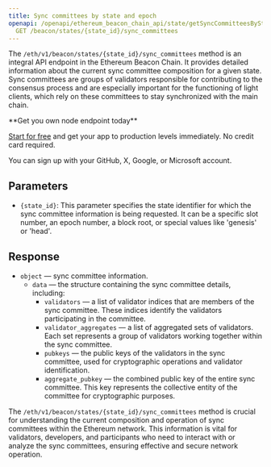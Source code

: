 ---
title: Sync committees by state and epoch
openapi: /openapi/ethereum_beacon_chain_api/state/getSyncCommitteesByStateIdAndEpoch.json
  GET /beacon/states/{state_id}/sync_committees
---

The `/eth/v1/beacon/states/{state_id}/sync_committees` method is an integral API endpoint in the Ethereum Beacon Chain. It provides detailed information about the current sync committee composition for a given state. Sync committees are groups of validators responsible for contributing to the consensus process and are especially important for the functioning of light clients, which rely on these committees to stay synchronized with the main chain.

<Check>
**Get you own node endpoint today**

[Start for free](https://console.chainstack.com/) and get your app to production levels immediately. No credit card required.

You can sign up with your GitHub, X, Google, or Microsoft account.
</Check>


## Parameters

* `{state_id}`: This parameter specifies the state identifier for which the sync committee information is being requested. It can be a specific slot number, an epoch number, a block root, or special values like 'genesis' or 'head'.

## Response

* `object` — sync committee information.
  + `data` — the structure containing the sync committee details, including:
    - `validators` — a list of validator indices that are members of the sync committee. These indices identify the validators participating in the committee.
    - `validator_aggregates` — a list of aggregated sets of validators. Each set represents a group of validators working together within the sync committee.
    - `pubkeys` — the public keys of the validators in the sync committee, used for cryptographic operations and validator identification.
    - `aggregate_pubkey` — the combined public key of the entire sync committee. This key represents the collective entity of the committee for cryptographic purposes.

The `/eth/v1/beacon/states/{state_id}/sync_committees` method is crucial for understanding the current composition and operation of sync committees within the Ethereum network. This information is vital for validators, developers, and participants who need to interact with or analyze the sync committees, ensuring effective and secure network operation.
